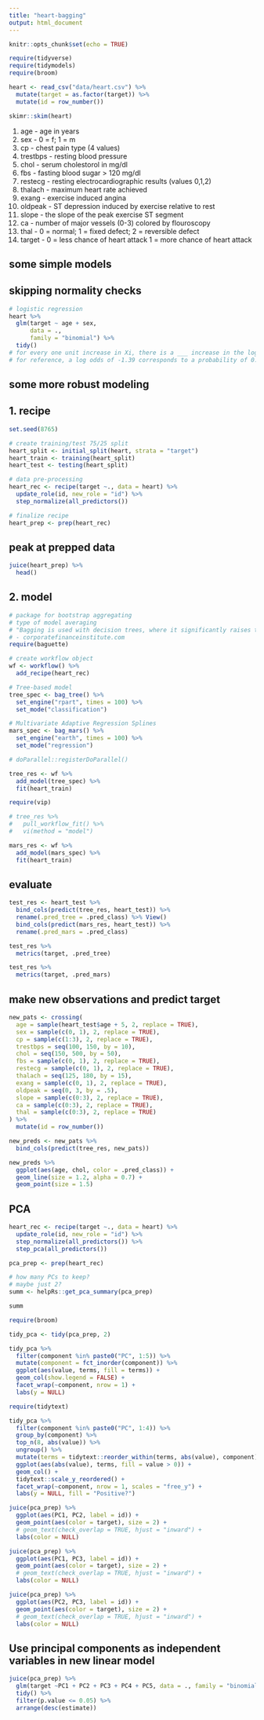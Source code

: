 ```yaml
---
title: "heart-bagging"
output: html_document
---
```


```r
knitr::opts_chunk$set(echo = TRUE)
```

```r
require(tidyverse)
require(tidymodels)
require(broom)

heart <- read_csv("data/heart.csv") %>% 
  mutate(target = as.factor(target)) %>% 
  mutate(id = row_number())

skimr::skim(heart)
```

1) age - age in years
2) sex - 0 = f; 1 = m
3) cp - chest pain type (4 values)
4) trestbps - resting blood pressure
5) chol - serum cholestorol in mg/dl
6) fbs - fasting blood sugar > 120 mg/dl
7) restecg - resting electrocardiographic results (values 0,1,2)
8) thalach - maximum heart rate achieved
9) exang - exercise induced angina
10) oldpeak - ST depression induced by exercise relative to rest
11) slope - the slope of the peak exercise ST segment
12) ca - number of major vessels (0-3) colored by flouroscopy
13) thal - 0 = normal; 1 = fixed defect; 2 = reversible defect
14) target - 0 = less chance of heart attack 1 = more chance of heart attack

## some simple models
## skipping normality checks

```r
# logistic regression
heart %>% 
  glm(target ~ age + sex, 
      data = ., 
      family = "binomial") %>% 
  tidy()
# for every one unit increase in Xi, there is a ___ increase in the log odds of being at elevated risk for heart attack
# for reference, a log odds of -1.39 corresponds to a probability of 0.2
```

## some more robust modeling
## 1. recipe

```r
set.seed(8765)

# create training/test 75/25 split
heart_split <- initial_split(heart, strata = "target")
heart_train <- training(heart_split)
heart_test <- testing(heart_split)

# data pre-processing 
heart_rec <- recipe(target ~., data = heart) %>% 
  update_role(id, new_role = "id") %>% 
  step_normalize(all_predictors())

# finalize recipe
heart_prep <- prep(heart_rec)
```

## peak at prepped data

```r
juice(heart_prep) %>% 
  head()
```

## 2. model

```r
# package for bootstrap aggregating
# type of model averaging
# "Bagging is used with decision trees, where it significantly raises the stability of models in the reduction of variance and improving accuracy, which eliminates the challenge of overfitting."
# - corporatefinanceinstitute.com
require(baguette)

# create workflow object
wf <- workflow() %>% 
  add_recipe(heart_rec)

# Tree-based model  
tree_spec <- bag_tree() %>% 
  set_engine("rpart", times = 100) %>% 
  set_mode("classification")

# Multivariate Adaptive Regression Splines
mars_spec <- bag_mars() %>% 
  set_engine("earth", times = 100) %>% 
  set_mode("regression")

# doParallel::registerDoParallel()

tree_res <- wf %>% 
  add_model(tree_spec) %>% 
  fit(heart_train)

require(vip)

# tree_res %>% 
#   pull_workflow_fit() %>% 
#   vi(method = "model")

mars_res <- wf %>% 
  add_model(mars_spec) %>% 
  fit(heart_train)

```

## evaluate

```r
test_res <- heart_test %>% 
  bind_cols(predict(tree_res, heart_test)) %>% 
  rename(.pred_tree = .pred_class) %>% View()
  bind_cols(predict(mars_res, heart_test)) %>% 
  rename(.pred_mars = .pred_class)

test_res %>% 
  metrics(target, .pred_tree)

test_res %>% 
  metrics(target, .pred_mars)
```

## make new observations and predict target

```r
new_pats <- crossing(
  age = sample(heart_test$age + 5, 2, replace = TRUE),
  sex = sample(c(0, 1), 2, replace = TRUE),
  cp = sample(c(1:3), 2, replace = TRUE),
  trestbps = seq(100, 150, by = 10),
  chol = seq(150, 500, by = 50),
  fbs = sample(c(0, 1), 2, replace = TRUE),
  restecg = sample(c(0, 1), 2, replace = TRUE),
  thalach = seq(125, 180, by = 15),
  exang = sample(c(0, 1), 2, replace = TRUE),
  oldpeak = seq(0, 3, by = .5),
  slope = sample(c(0:3), 2, replace = TRUE),
  ca = sample(c(0:3), 2, replace = TRUE),
  thal = sample(c(0:3), 2, replace = TRUE)
) %>% 
  mutate(id = row_number())

new_preds <- new_pats %>% 
  bind_cols(predict(tree_res, new_pats))

new_preds %>% 
  ggplot(aes(age, chol, color = .pred_class)) +
  geom_line(size = 1.2, alpha = 0.7) +
  geom_point(size = 1.5)

```

## PCA

```r
heart_rec <- recipe(target ~., data = heart) %>% 
  update_role(id, new_role = "id") %>% 
  step_normalize(all_predictors()) %>% 
  step_pca(all_predictors())

pca_prep <- prep(heart_rec)

# how many PCs to keep?
# maybe just 2?
summ <- helpRs::get_pca_summary(pca_prep)

summ

require(broom)

tidy_pca <- tidy(pca_prep, 2)

tidy_pca %>% 
  filter(component %in% paste0("PC", 1:5)) %>% 
  mutate(component = fct_inorder(component)) %>% 
  ggplot(aes(value, terms, fill = terms)) +
  geom_col(show.legend = FALSE) +
  facet_wrap(~component, nrow = 1) +
  labs(y = NULL)

require(tidytext)

tidy_pca %>% 
  filter(component %in% paste0("PC", 1:4)) %>% 
  group_by(component) %>% 
  top_n(8, abs(value)) %>% 
  ungroup() %>% 
  mutate(terms = tidytext::reorder_within(terms, abs(value), component)) %>% 
  ggplot(aes(abs(value), terms, fill = value > 0)) +
  geom_col() +
  tidytext::scale_y_reordered() +
  facet_wrap(~component, nrow = 1, scales = "free_y") +
  labs(y = NULL, fill = "Positive?")

juice(pca_prep) %>% 
  ggplot(aes(PC1, PC2, label = id)) +
  geom_point(aes(color = target), size = 2) +
  # geom_text(check_overlap = TRUE, hjust = "inward") +
  labs(color = NULL)

juice(pca_prep) %>% 
  ggplot(aes(PC1, PC3, label = id)) +
  geom_point(aes(color = target), size = 2) +
  # geom_text(check_overlap = TRUE, hjust = "inward") +
  labs(color = NULL)

juice(pca_prep) %>% 
  ggplot(aes(PC2, PC3, label = id)) +
  geom_point(aes(color = target), size = 2) +
  # geom_text(check_overlap = TRUE, hjust = "inward") +
  labs(color = NULL)
```

## Use principal components as independent variables in new linear model

```r
juice(pca_prep) %>% 
  glm(target ~PC1 + PC2 + PC3 + PC4 + PC5, data = ., family = "binomial") %>% 
  tidy() %>% 
  filter(p.value <= 0.05) %>% 
  arrange(desc(estimate))
```






